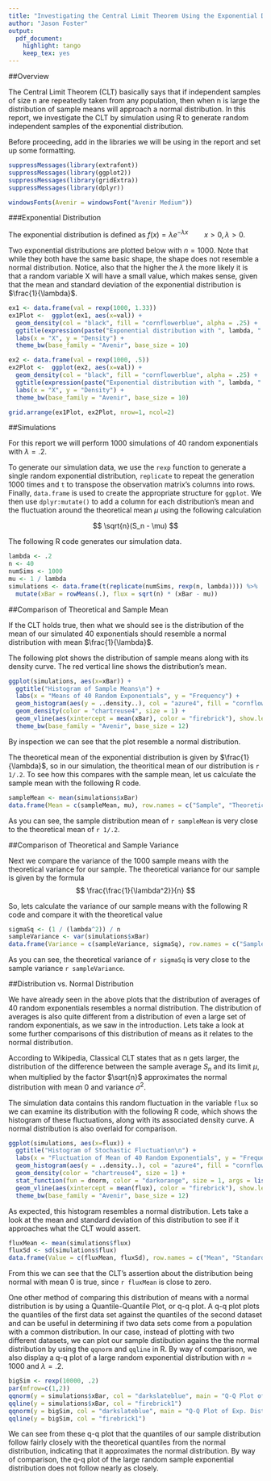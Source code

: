 ```yaml
---
title: "Investigating the Central Limit Theorem Using the Exponential Distribution"
author: "Jason Foster"
output: 
  pdf_document: 
    highlight: tango
    keep_tex: yes
---
```


##Overview

The Central Limit Theorem (CLT) basically says that if independent samples of size n are repeatedly taken from any population, then when n is large the distribution of sample means will approach a normal distribution.  In this report, we investigate the CLT by simulation using R to generate random independent samples of the exponential distribution.

Before proceeding, add in the libraries we will be using in the report and set up some formatting.

```r
suppressMessages(library(extrafont))
suppressMessages(library(ggplot2))
suppressMessages(library(gridExtra))
suppressMessages(library(dplyr))

windowsFonts(Avenir = windowsFont("Avenir Medium"))
```

###Exponential Distribution

The exponential distribution is defined as $f(x) = \lambda e ^ {- \lambda x} \qquad x > 0, \lambda > 0$.  

Two exponential distributions are plotted below with $n=1000$. Note that while they both have the same basic shape, the shape does not resemble a normal distribution.  Notice, also that the higher the $\lambda$ the more likely it is that a random variable X will have a small value, which makes sense, given that the mean and standard deviation of the exponential distribution is $\frac{1}{\lambda}$.

```r
ex1 <- data.frame(val = rexp(1000, 1.33))
ex1Plot <-  ggplot(ex1, aes(x=val)) + 
  geom_density(col = "black", fill = "cornflowerblue", alpha = .25) +
  ggtitle(expression(paste("Exponential distribution with ", lambda, " = 1.33"))) +
  labs(x = "X", y = "Density") +
  theme_bw(base_family = "Avenir", base_size = 10)

ex2 <- data.frame(val = rexp(1000, .5))
ex2Plot <-  ggplot(ex2, aes(x=val)) + 
  geom_density(col = "black", fill = "cornflowerblue", alpha = .25) +
  ggtitle(expression(paste("Exponential distribution with ", lambda, " = 0.67"))) +
  labs(x = "X", y = "Density") +
  theme_bw(base_family = "Avenir", base_size = 10)

grid.arrange(ex1Plot, ex2Plot, nrow=1, ncol=2)
```

##Simulations

For this report we will perform 1000 simulations of 40 random exponentials with $\lambda = .2$.

To generate our simulation data, we use the `rexp` function to generate a single random exponential distribution, `replicate` to repeat the generation 1000 times and `t` to transpose the observation matrix's columns into rows. Finally, `data.frame` is used to create the appropriate structure for `ggplot`.  We then use `dplyr:mutate()` to add a column for each distribution's mean and the fluctuation around the theoretical mean $\mu$ using the following calculation

$$
\sqrt{n}(S_n - \mu)
$$

The following R code generates our simulation data.

```r
lambda <- .2
n <- 40
numSims <- 1000
mu <- 1 / lambda
simulations <- data.frame(t(replicate(numSims, rexp(n, lambda)))) %>%
  mutate(xBar = rowMeans(.), flux = sqrt(n) * (xBar - mu))
```

##Comparison of Theoretical and Sample Mean

If the CLT holds true, then what we should see is the distribution of the mean of our simulated 40 exponentials should resemble a normal distribution with mean $\frac{1}{\lambda}$. 

The following plot shows the distribution of sample means along with its density curve.  The red vertical line shows the distribution's mean.

```r
ggplot(simulations, aes(x=xBar)) +
  ggtitle("Histogram of Sample Means\n") +
  labs(x = "Means of 40 Random Exponentials", y = "Frequency") +
  geom_histogram(aes(y = ..density..), col = "azure4", fill = "cornflowerblue", alpha = .5, binwidth = .25) +
  geom_density(color = "chartreuse4", size = 1) +
  geom_vline(aes(xintercept = mean(xBar), color = "firebrick"), show.legend = FALSE) +
  theme_bw(base_family = "Avenir", base_size = 12)
```

By inspection we can see that the plot resemble a normal distribution.

The theoretical mean of the exponential distribution is given by $\frac{1}{\lambda}$, so in our simulation, the theoritical mean of our distribution is `r 1/.2`. To see how this compares with the sample mean, let us calculate the sample mean with the following R code.

```r
sampleMean <- mean(simulations$xBar)
data.frame(Mean = c(sampleMean, mu), row.names = c("Sample", "Theoretical"))
```

As you can see, the sample distribution mean of `r sampleMean` is very close to the theoretical mean of `r 1/.2`.

##Comparison of Theoretical and Sample Variance

Next we compare the variance of the 1000 sample means with the theoretical variance for our sample.  The theoretical variance for our sample is given by the formula 
$$
\frac{\frac{1}{\lambda^2}}{n}
$$

So, lets calculate the variance of our sample means with the following R code and compare it with the theoretical value

```r
sigmaSq <- (1 / (lambda^2)) / n
sampleVariance <- var(simulations$xBar)
data.frame(Variance = c(sampleVariance, sigmaSq), row.names = c("Sample", "Theoretical"))
```

As you can see, the theoretical variance of `r sigmaSq` is very close to the sample variance `r sampleVariance `.

##Distribution vs. Normal Distribution

We have already seen in the above plots that the distribution of averages of 40 random exponentials resembles a normal distribution.  The distribution of averages is also quite different from a distribution of even a large set of random exponentials, as we saw in the introduction.  Lets take a look at some further comparisons of this distribution of means as it relates to the normal distribution.

According to Wikipedia, Classical CLT states that as n gets larger, the distribution of the difference between the sample average $S_n$ and its limit $\mu$, when multiplied by the factor $\sqrt{n}$ approximates the normal distribution with mean $0$ and variance $\sigma^2$. 

The simulation data contains this random fluctuation in the variable `flux` so we can examine its distribution with the following R code, which shows the histogram of these fluctuations, along with its associated density curve.  A normal distribution is also overlaid for comparison.

```r
ggplot(simulations, aes(x=flux)) +
  ggtitle("Histogram of Stochastic Fluctuation\n") +
  labs(x = "Fluctuation of Mean of 40 Random Exponentials", y = "Frequency") +
  geom_histogram(aes(y = ..density..), col = "azure4", fill = "cornflowerblue", alpha = .5, binwidth = 1) +
  geom_density(color = "chartreuse4", size = 1) +
  stat_function(fun = dnorm, color = "darkorange", size = 1, args = list(mean = 0, sd = 5)) +
  geom_vline(aes(xintercept = mean(flux), color = "firebrick"), show.legend = FALSE) +
  theme_bw(base_family = "Avenir", base_size = 12)
```

As expected, this histogram resembles a normal distribution.  Lets take a look at the mean and standard deviation of this distribution to see if it approaches what the CLT would assert.

```r
fluxMean <- mean(simulations$flux)
fluxSd <- sd(simulations$flux)
data.frame(Value = c(fluxMean, fluxSd), row.names = c("Mean", "Standard Deviation"))
```

From this we can see that the CLT's assertion about the distribution being normal with mean 0 is true, since `r fluxMean` is close to zero.

One other method of comparing this distribution of means with a normal distribution is by using a Quantile-Quantile Plot, or q-q plot.  A q-q plot plots the quantiles of the first data set against the quantiles of the second dataset and can be useful in determining if two data sets come from a population with a common distribution.  In our case, instead of plotting with two different datasets, we can plot our sample distibution agains the the normal distribution by using the `qqnorm` and `qqline` in R.  By way of comparison, we also display a q-q plot of a large random exponential distribution with $n=1000$ and $\lambda=.2$.

```r
bigSim <- rexp(10000, .2)
par(mfrow=c(1,2))
qqnorm(y = simulations$xBar, col = "darkslateblue", main = "Q-Q Plot of Sample Means")
qqline(y = simulations$xBar, col = "firebrick1")
qqnorm(y = bigSim, col = "darkslateblue", main = "Q-Q Plot of Exp. Distribution")
qqline(y = bigSim, col = "firebrick1")
```

We can see from these q-q plot that the quantiles of our sample distribution follow fairly closely with the theoretical quantiles from the normal distribution, indicating that it approximates the normal distribution.  By way of comparison, the q-q plot of the large random sample exponential distribution does not follow nearly as closely.
